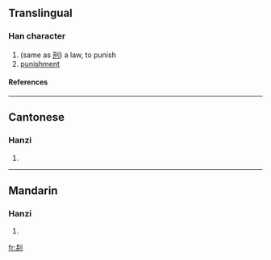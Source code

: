 ==Translingual==
===Han character===
{{Han char|rn=18|rad=刀|as=04|sn=6|four=|canj=廿廿中弓 (TTLN)}}
# (same as [[刑]]) a law, to punish
# [[punishment]]
====References====
{{Han ref|kx=0137.120|hdz=10325.010|uh=34DD|ud=13533}}

----
==Cantonese==
===Hanzi===
{{yue-hanzi|jyut=|y=jing4}}
# {{defn|Cantonese}}

----
==Mandarin==
===Hanzi===
{{cmn-hanzi|pin=[[xíng]] (xing2)|wg=hsing<sup>2</sup>}}
# {{defn|Mandarin}}

[[fr:㓝]]